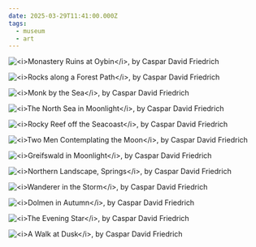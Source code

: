 ```yaml
---
date: 2025-03-29T11:41:00.000Z
tags:
  - museum
  - art
---
```

<div className="max-w-[500px]">

  ![](/assets/art/20250329-monastery-ruins.jpg "<i>Monastery Ruins at Oybin</i>, by Caspar David Friedrich")

  ![](/assets/art/20250329-rock-forest-path.jpg "<i>Rocks along a Forest Path</i>, by Caspar David Friedrich")

  ![](/assets/art/20250329-monk-sea.jpg "<i>Monk by the Sea</i>, by Caspar David Friedrich")

  ![](/assets/art/20250329-north-sea.jpg "<i>The North Sea in Moonlight</i>, by Caspar David Friedrich")

  ![](/assets/art/20250329-rocky-reef.jpg "<i>Rocky Reef off the Seacoast</i>, by Caspar David Friedrich")

  ![](/assets/art/20250329-contemplating-moon.jpg "<i>Two Men Contemplating the Moon</i>, by Caspar David Friedrich")

  ![](/assets/art/20250329-greifswald-moonlight.jpg "<i>Greifswald in Moonlight</i>, by Caspar David Friedrich")

  ![](/assets/art/20250329-northern-landscape.jpg "<i>Northern Landscape, Springs</i>, by Caspar David Friedrich")

  ![](/assets/art/20250329-wanderer-storm.jpg "<i>Wanderer in the Storm</i>, by Caspar David Friedrich")

  ![](/assets/art/20250329-dolmen-autumn.jpg "<i>Dolmen in Autumn</i>, by Caspar David Friedrich")

  ![](/assets/art/20250329-evening-star.jpg "<i>The Evening Star</i>, by Caspar David Friedrich")

  ![](/assets/art/20250329-walk-dusk.jpg "<i>A Walk at Dusk</i>, by Caspar David Friedrich")

</div>